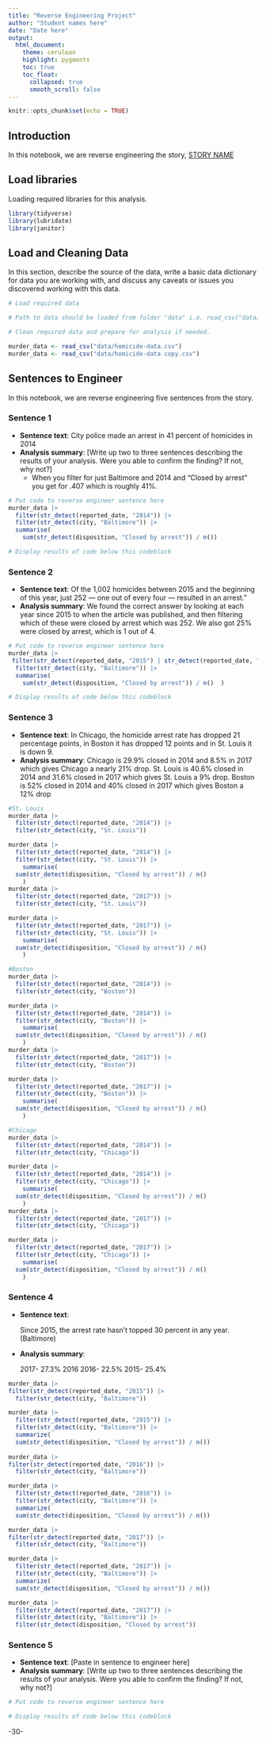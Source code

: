 ```yaml
---
title: "Reverse Engineering Project"
author: "Student names here"
date: "Date here"
output:
  html_document:
    theme: cerulean
    highlight: pygments
    toc: true
    toc_float:
      collapsed: true
      smooth_scroll: false
---
```


```r
knitr::opts_chunk$set(echo = TRUE)
```

## Introduction

In this notebook, we are reverse engineering the story, [STORY NAME](STORY%20URL)

## Load libraries

Loading required libraries for this analysis.

```r
library(tidyverse)
library(lubridate)
library(janitor)
```

## Load and Cleaning Data

In this section, describe the source of the data, write a basic data dictionary for data you are working with, and discuss any caveats or issues you discovered working with this data.

```r
# Load required data

# Path to data should be loaded from folder "data" i.e. read_csv("data/name_of_data.csv")

# Clean required data and prepare for analysis if needed. 

murder_data <- read_csv("data/homicide-data.csv")
murder_data <- read_csv("data/homicide-data copy.csv")
```

## Sentences to Engineer

In this notebook, we are reverse engineering five sentences from the story.

### Sentence 1

-   **Sentence text**: City police made an arrest in 41 percent of homicides in 2014
-   **Analysis summary**: [Write up two to three sentences describing the results of your analysis. Were you able to confirm the finding? If not, why not?]
    -   When you filter for just Baltimore and 2014 and "Closed by arrest" you get for .407 which is roughly 41%.

```r
# Put code to reverse engineer sentence here
murder_data |>
  filter(str_detect(reported_date, "2014")) |>
  filter(str_detect(city, "Baltimore")) |>
  summarise(
    sum(str_detect(disposition, "Closed by arrest")) / n())

# Display results of code below this codeblock


```

### Sentence 2

-   **Sentence text**: Of the 1,002 homicides between 2015 and the beginning of this year, just 252 — one out of every four — resulted in an arrest."
-   **Analysis summary**: We found the correct answer by looking at each year since 2015 to when the article was published, and then filtering which of these were closed by arrest which was 252. We also got 25% were closed by arrest, which is 1 out of 4.

```r
# Put code to reverse engineer sentence here
murder_data |>
 filter(str_detect(reported_date, "2015") | str_detect(reported_date, "2016") | str_detect(reported_date, "2017"))|>
  filter(str_detect(city, "Baltimore")) |>
  summarise(
    sum(str_detect(disposition, "Closed by arrest")) / n()  )

# Display results of code below this codeblock

```

### Sentence 3

-   **Sentence text**: In Chicago, the homicide arrest rate has dropped 21 percentage points, in Boston it has dropped 12 points and in St. Louis it is down 9.
-   **Analysis summary**: Chicago is 29.9% closed in 2014 and 8.5% in 2017 which gives Chicago a nearly 21% drop. St. Louis is 40.6% closed in 2014 and 31.6% closed in 2017 which gives St. Louis a 9% drop. Boston is 52% closed in 2014 and 40% closed in 2017 which gives Boston a 12% drop

```r
#St. Louis 
murder_data |>
  filter(str_detect(reported_date, "2014")) |>
  filter(str_detect(city, "St. Louis")) 

murder_data |>
  filter(str_detect(reported_date, "2014")) |>
  filter(str_detect(city, "St. Louis")) |>
    summarise(
  sum(str_detect(disposition, "Closed by arrest")) / n()
    )
murder_data |>
  filter(str_detect(reported_date, "2017")) |>
  filter(str_detect(city, "St. Louis")) 

murder_data |>
  filter(str_detect(reported_date, "2017")) |>
  filter(str_detect(city, "St. Louis")) |>
    summarise(
  sum(str_detect(disposition, "Closed by arrest")) / n()
    )

#Boston 
murder_data |>
  filter(str_detect(reported_date, "2014")) |>
  filter(str_detect(city, "Boston")) 

murder_data |>
  filter(str_detect(reported_date, "2014")) |>
  filter(str_detect(city, "Boston")) |>
    summarise(
  sum(str_detect(disposition, "Closed by arrest")) / n()
    )
murder_data |>
  filter(str_detect(reported_date, "2017")) |>
  filter(str_detect(city, "Boston")) 

murder_data |>
  filter(str_detect(reported_date, "2017")) |>
  filter(str_detect(city, "Boston")) |>
    summarise(
  sum(str_detect(disposition, "Closed by arrest")) / n()
    )

#Chicago 
murder_data |>
  filter(str_detect(reported_date, "2014")) |>
  filter(str_detect(city, "Chicago")) 

murder_data |>
  filter(str_detect(reported_date, "2014")) |>
  filter(str_detect(city, "Chicago")) |>
    summarise(
  sum(str_detect(disposition, "Closed by arrest")) / n()
    )
murder_data |>
  filter(str_detect(reported_date, "2017")) |>
  filter(str_detect(city, "Chicago")) 

murder_data |>
  filter(str_detect(reported_date, "2017")) |>
  filter(str_detect(city, "Chicago")) |>
    summarise(
  sum(str_detect(disposition, "Closed by arrest")) / n()
    )

```

### Sentence 4

-   **Sentence text**:

    Since 2015, the arrest rate hasn’t topped 30 percent in any year. (Baltimore)

-   **Analysis summary**:

    2017- 27.3% 2016 2016- 22.5% 2015- 25.4%

```r
murder_data |>
filter(str_detect(reported_date, "2015")) |>
  filter(str_detect(city, "Baltimore"))

murder_data |>
  filter(str_detect(reported_date, "2015")) |>
  filter(str_detect(city, "Baltimore")) |>
  summarize(
  sum(str_detect(disposition, "Closed by arrest")) / n())
    
murder_data |>
filter(str_detect(reported_date, "2016")) |>
  filter(str_detect(city, "Baltimore"))

murder_data |>
  filter(str_detect(reported_date, "2016")) |>
  filter(str_detect(city, "Baltimore")) |>
  summarize(
  sum(str_detect(disposition, "Closed by arrest")) / n())

murder_data |>
filter(str_detect(reported_date, "2017")) |>
  filter(str_detect(city, "Baltimore"))

murder_data |>
  filter(str_detect(reported_date, "2017")) |>
  filter(str_detect(city, "Baltimore")) |>
  summarize(
  sum(str_detect(disposition, "Closed by arrest")) / n())

murder_data |> 
  filter(str_detect(reported_date, "2017")) |>
  filter(str_detect(city, "Baltimore")) |>
  filter(str_detect(disposition, "Closed by arrest"))


```

### Sentence 5

-   **Sentence text**: [Paste in sentence to engineer here]
-   **Analysis summary**: [Write up two to three sentences describing the results of your analysis. Were you able to confirm the finding? If not, why not?]

```r
# Put code to reverse engineer sentence here

# Display results of code below this codeblock

```

-30-
